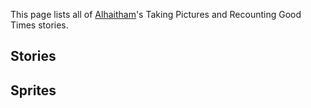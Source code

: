 {{Unofficial Translation}}
This page lists all of [[Alhaitham]]'s Taking Pictures and Recounting Good Times stories.

==Stories==
{{TPRGT Stories by Category Table}}

==Sprites==
{{Files by Category Gallery|Taking Pictures and Recounting Good Times Sprites & Alhaitham Images}}
